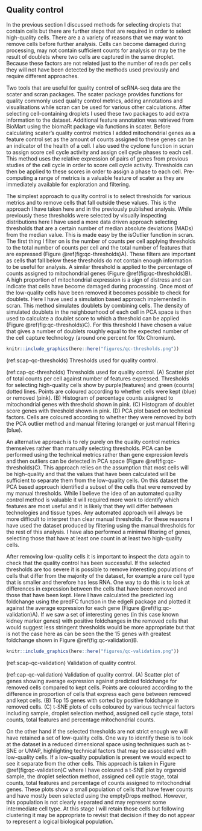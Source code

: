 ## Quality control

In the previous section I discussed methods for selecting droplets that contain
cells but there are further steps that are required in order to select
high-quality cells. There are a a variety of reasons that we may want to remove
cells before further analysis. Cells can become damaged during processing, may
not contain sufficient counts for analysis or may be the result of doublets
where two cells are captured in the same droplet. Because these factors are not
related just to the number of reads per cells they will not have been detected
by the methods used previously and require different approaches.

Two tools that are useful for quality control of scRNA-seq data are the scater
and scran packages. The scater package provides functions for quality commonly
used quality control metrics, adding annotations and visualisations while scran
can be used for various other calculations. After selecting cell-containing
droplets I used these two packages to add extra information to the dataset.
Additional feature annotation was retrieved from BioMart using the biomaRt
package via functions in scater. Before calculating scater's quality control
metrics I added mitochondrial genes as a feature control set as the amount of
counts assigned to these genes can be an indicator of the health of a cell. I
also used the cyclone function in scran to assign score cell cycle activity and
assign cell cycle phases to each cell. This method uses the relative expression
of pairs of genes from previous studies of the cell cycle in order to score
cell cycle activity. Thresholds can then be applied to these scores in order to
assign a phase to each cell. Pre-computing a range of metrics is a valuable
feature of scater as they are immediately available for exploration and
filtering.

The simplest approach to quality control is to select thresholds for various
metrics and to remove cells that fall outside these values. This is the
approach I have taken here and in the previously published analysis. While
previously these thresholds were selected by visually inspecting distributions
here I have used a more data driven approach selecting thresholds that are a
certain number of median absolute deviations (MADs) from the median value. This
is made easy by the isOutlier function in scran. The first thing I filter on is
the number of counts per cell applying thresholds to the total number of counts
per cell and the total number of features that are expressed (Figure
\@ref(fig:qc-thresholds)A). These filters are important as cells that fall
below these thresholds do not contain enough information to be useful for
analysis. A similar threshold is applied to the percentage of counts assigned
to mitochondrial genes (Figure \@ref(fig:qc-thresholds)B). A high proportion of
mitochondrial expression is a sign of distress and can indicate that cells have
become damaged during processing. Once most of the low-quality cells have been
removed it becomes possible to check for doublets. Here I have used a
simulation based approach implemented in scran. This method simulates doublets
by combining cells. The density of simulated doublets in the neighbourhood of
each cell in PCA space is then used to calculate a doublet score to which a
threshold can be applied (Figure \@ref(fig:qc-thresholds)C). For this threshold
I have chosen a value that gives a number of doublets roughly equal to the
expected number of the cell capture technology (around one percent for 10x
Chromium).

```r
knitr::include_graphics(here::here("figures/qc-thresholds.png"))
```

(ref:scap-qc-thresholds) Thresholds used for quality control.

(ref:cap-qc-thresholds) Thresholds used for quality control. (A) Scatter plot of total counts per cell against number of features expressed. Thresholds for selecting high-quality cells show by purple(features) and green (counts) dotted lines. Points are coloured according to whether cells were kept (blue) or removed (pink). (B) Histogram of percentage counts assigned to mitochondrial genes with threshold shown in pink. (C) Histogram of doublet score genes with threshold shown in pink. (D) PCA plot based on technical factors. Cells are coloured according to whether they were removed by both the PCA outlier method and manual filtering (orange) or just manual filtering (blue).

An alternative approach is to rely purely on the quality control metrics
themselves rather than manually selecting thresholds. PCA can be performed
using the technical metrics rather than gene expression levels and then
outliers can be detected in PCA space (Figure \@ref(fig:qc-thresholds)C). This
approach relies on the assumption that most cells will be high-quality and that
the values that have been calculated will be sufficient to separate them from
the low-quality cells. On this dataset the PCA based approach identified a
subset of the cells that were removed by my manual thresholds. While I believe
the idea of an automated quality control method is valuable it will required
more work to identify which features are most useful and it is likely that they
will differ between technologies and tissue types. Any automated approach will
always be more difficult to interpret than clear manual thresholds. For these
reasons I have used the dataset produced by filtering using the manual
thresholds for the rest of this analysis. I have also performed a minimal
filtering of genes, selecting those that have at least one count in at least
two high-quality cells.

After removing low-quality cells it is important to inspect the data again to
check that the quality control has been successful. If the selected thresholds
are too severe it is possible to remove interesting populations of cells that
differ from the majority of the dataset, for example a rare cell type that is
smaller and therefore has less RNA. One way to do this is to look at
differences in expression between the cells that have been removed and those
that have been kept. Here I have calculated the predicted log foldchange using
the predFC function in the edgeR package and plotted it against the average
expression for each gene (Figure \@ref(fig:qc-validation)A). If we saw a set of
interesting genes (in this case known kidney marker genes) with positive
foldchanges in the removed cells that would suggest less stringent thresholds
would be more appropriate but that is not the case here as can be seen the the
15 genes with greatest foldchange shown in Figure \@ref(fig:qc-validation)B.

```r
knitr::include_graphics(here::here("figures/qc-validation.png"))
```

(ref:scap-qc-validation) Validation of quality control.

(ref:cap-qc-validation) Validation of quality control. (A) Scatter plot of genes showing average expression against predicted foldchange for removed cells compared to kept cells. Points are coloured according to the difference in proportion of cells that express each gene between removed and kept cells. (B) Top 15 genes with sorted by positive foldchange in removed cells. (C) t-SNE plots of cells coloured by various technical factors including sample, droplet selection method, assigned cell cycle stage, total counts, total features and percentage mitochondrial counts.

On the other hand if the selected thresholds are not strict enough we will have
retained a set of low-quality cells. One way to identify these is to look at
the dataset in a reduced dimensional space using techniques such as t-SNE or
UMAP, highlighting technical factors that may be associated with low-quality
cells. If a low-quality population is present we would expect to see it
separate from the other cells. This approach is taken in Figure
\@ref(fig:qc-validation)C where I have coloured a t-SNE plot by organoid
sample, the droplet selection method, assigned cell cycle stage, total counts,
total features and percentage of counts assigned to mitochondrial genes. These
plots show a small population of cells that have fewer counts and have mostly
been selected using the emptyDrops method. However, this population is not
clearly separated and may represent some intermediate cell type. At this stage
I will retain those cells but following clustering it may be appropriate to
revisit that decision if they do not appear to represent a logical biological
population.`
